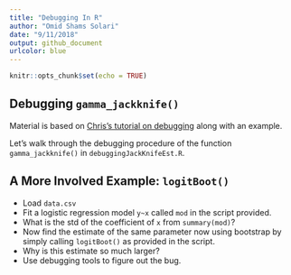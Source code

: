 ```yaml
---
title: "Debugging In R"
author: "Omid Shams Solari"
date: "9/11/2018"
output: github_document
urlcolor: blue
---
```


```r
knitr::opts_chunk$set(echo = TRUE)
```

## Debugging `gamma_jackknife()`

Material is based on [Chris's tutorial on debugging](https://github.com/berkeley-scf/tutorial-R-debugging) along with an example.

Let's walk through the debugging procedure of the function `gamma_jackknife()` in `debuggingJackKnifeEst.R`.

## A More Involved Example: `logitBoot()`

  - Load `data.csv`
  - Fit a logistic regression model `y~x` called `mod` in the script provided.
  - What is the std of the coefficient of `x` from `summary(mod)`?
  - Now find the estimate of the same parameter now using bootstrap by simply calling `logitBoot()` as provided in the script.
  - Why is this estimate so much larger?
  - Use debugging tools to figure out the bug.



